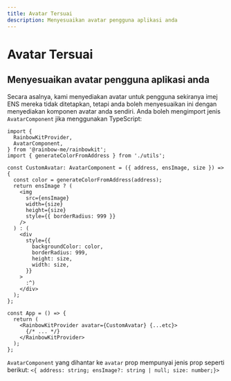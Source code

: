 ```yaml
---
title: Avatar Tersuai
description: Menyesuaikan avatar pengguna aplikasi anda
---
```


# Avatar Tersuai

## Menyesuaikan avatar pengguna aplikasi anda

Secara asalnya, kami menyediakan avatar untuk pengguna sekiranya imej ENS mereka tidak ditetapkan, tetapi anda boleh menyesuaikan ini dengan menyediakan komponen avatar anda sendiri. Anda boleh mengimport jenis `AvatarComponent` jika menggunakan TypeScript:

```tsx
import {
  RainbowKitProvider,
  AvatarComponent,
} from '@rainbow-me/rainbowkit';
import { generateColorFromAddress } from './utils';

const CustomAvatar: AvatarComponent = ({ address, ensImage, size }) => {
  const color = generateColorFromAddress(address);
  return ensImage ? (
    <img
      src={ensImage}
      width={size}
      height={size}
      style={{ borderRadius: 999 }}
    />
  ) : (
    <div
      style={{
        backgroundColor: color,
        borderRadius: 999,
        height: size,
        width: size,
      }}
    >
      :^)
    </div>
  );
};

const App = () => {
  return (
    <RainbowKitProvider avatar={CustomAvatar} {...etc}>
      {/* ... */}
    </RainbowKitProvider>
  );
};
```

`AvatarComponent` yang dihantar ke `avatar` prop mempunyai jenis prop seperti berikut: `<{ address: string; ensImage?: string | null; size: number;}>`
